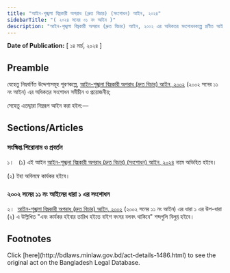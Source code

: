 ```yaml
---
title: "আইন-শৃঙ্খলা বিঘ্নকারী অপরাধ (দ্রুত বিচার) (সংশোধন) আইন, ২০২৪"
sidebarTitle: "( ২০২৪ সনের ০১ নং আইন )"
description: "আইন-শৃঙ্খলা বিঘ্নকারী অপরাধ (দ্রুত বিচার) আইন, ২০০২ এর অধিকতর সংশোধনকল্পে প্রণীত আইন"
---
```


**Date of Publication:** [ ১৪ মার্চ, ২০২৪ ]

## Preamble

যেহেতু নিম্নবর্ণিত উদ্দেশ্যসমূহ পূরণকল্পে, [আইন-শৃঙ্খলা বিঘ্নকারী অপরাধ (দ্রুত বিচার) আইন, ২০০২](/act-888.html "আইন-শৃঙ্খলা বিঘ্নকারী অপরাধ (দ্রুত বিচার) আইন, ২০০২") (২০০২ সনের ১১ নং আইন) এর অধিকতর সংশোধন সমীচীন ও প্রয়োজনীয়;

সেহেতু এতদ্দ্বারা নিম্নরূপ আইন করা হইল:—

## Sections/Articles

### সংক্ষিপ্ত শিরোনাম ও প্রবর্তন

১।   (১) এই আইন [আইন-শৃঙ্খলা বিঘ্নকারী অপরাধ (দ্রুত বিচার) (সংশোধন) আইন, ২০২৪](/act-1486.html "আইন-শৃঙ্খলা বিঘ্নকারী অপরাধ (দ্রুত বিচার) (সংশোধন) আইন, ২০২৪") নামে অভিহিত হইবে।

(২) ইহা অবিলম্বে কার্যকর হইবে।

### ২০০২ সনের ১১ নং আইনের ধারা ১ এর সংশোধন

২।  [আইন-শৃঙ্খলা বিঘ্নকারী অপরাধ (দ্রুত বিচার) আইন, ২০০২](/act-888.html "আইন-শৃঙ্খলা বিঘ্নকারী অপরাধ (দ্রুত বিচার) আইন, ২০০২") (২০০২ সনের ১১ নং আইন) এর ধারা ১ এর উপ-ধারা (২) এ উল্লিখিত "এবং কার্যকর হইবার তারিখ হইতে বাইশ বৎসর বলবৎ থাকিবে" শব্দগুলি বিলুপ্ত হইবে।

## Footnotes

<Note>
  Click [here](http://bdlaws.minlaw.gov.bd/act-details-1486.html) to see the original act on the Bangladesh Legal Database.
</Note>

